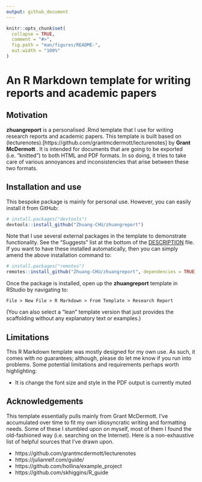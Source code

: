 ```yaml
---
output: github_document
---
```


<!-- README.md is generated from README.Rmd. Please edit that file -->

```r
knitr::opts_chunk$set(
  collapse = TRUE,
  comment = "#>",
  fig.path = "man/figures/README-",
  out.width = "100%"
)
```

# An R Markdown template for writing reports and academic papers

<!-- badges: start -->
<!-- badges: end -->

## Motivation

**zhuangreport** is a personalised .Rmd template that I use for writing research reports and academic papers. This template is built based on (lecturenotes).[https://github.com/grantmcdermott/lecturenotes] by **Grant McDermott
**. It is intended for documents that are going to be exported (i.e. "knitted") to both HTML and PDF formats. In so doing, it tries to take care of various annoyances and inconsistencies that arise between these two formats.


## Installation and use 

This bespoke package is mainly for personal use. However, you can easily
install it from GitHub:

``` r
# install.packages("devtools")
devtools::install_github("Zhuang-CHU/zhuangreport")
```

Note that I use several external packages in the template to demonstrate 
functionality. See the "Suggests" list at the bottom of the [DESCRIPTION](https://github.com/Zhuang-CHU/zhuangreport/blob/main/DESCRIPTION) 
file. If you want to have these installed automatically, then you can simply
amend the above installation command to:

``` r
# install.packages("remotes")
remotes::install_github("Zhuang-CHU/zhuangreport", dependencies = TRUE)
```

Once the package is installed, open up the **zhuangreport** template in RStudio 
by navigating to: 

```
File > New File > R Markdown > From Template > Research Report
```

(You can also select a "lean" template version that just provides the scaffolding
without any explanatory text or examples.)

## Limitations

This R Markdown template was mostly designed for my own use. As such, it comes
with no guarantees; although, please do let me know if you run into problems. 
Some potential limitations and requirements perhaps worth highlighting:

- It is change the font size and style in the PDF output is currently muted

## Acknowledgements

This template essentially pulls mainly from Grant McDermott. I've accumulated over time to fit my own idiosyncratic writing and formatting needs. Some of these I stumbled upon on myself, most of them I found the old-fashioned way (i.e. searching on the Internet). Here is a non-exhaustive list of helpful sources that I've drawn upon.

- https://github.com/grantmcdermott/lecturenotes
- https://julianreif.com/guide/
- https://github.com/hollina/example_project
- https://github.com/skhiggins/R_guide

